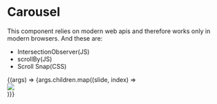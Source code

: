 

<Meta title="Carousel" component={Carousel} />

# Carousel

This component relies on modern web apis and therefore works only in modern browsers. And these are: 

- IntersectionObserver(JS)
- scrollBy(JS)
- Scroll Snap(CSS)

<Canvas>
  <Story
    name="Default"
    args={{
      children: data,
      width: '960px'
    }}
  >
    {(args) => <Carousel {...args}>{args.children.map((slide, index) => <div key={index} data-slide={index}><img src={slide.src}  width={slide.width} /></div>)}</Carousel>}
  </Story>
</Canvas>

<ArgsTable story="Default" />
